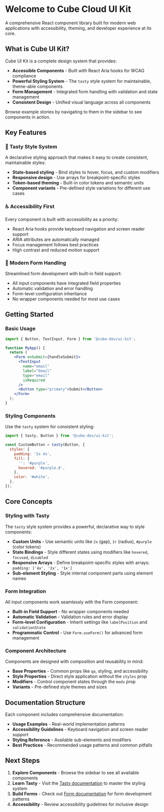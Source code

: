 
<Meta title="Introduction" />

# Welcome to Cube Cloud UI Kit

A comprehensive React component library built for modern web applications with accessibility, theming, and developer experience at its core.

## What is Cube UI Kit?

Cube UI Kit is a complete design system that provides:
- **Accessible Components** - Built with React Aria hooks for WCAG compliance
- **Powerful Styling System** - The `tasty` style system for maintainable, theme-able components
- **Form Management** - Integrated form handling with validation and state management
- **Consistent Design** - Unified visual language across all components

Browse example stories by navigating to them in the sidebar to see components in action.

## Key Features

### 🎨 Tasty Style System
A declarative styling approach that makes it easy to create consistent, maintainable styles:
- **State-based styling** - Bind styles to hover, focus, and custom modifiers
- **Responsive design** - Use arrays for breakpoint-specific styles
- **Token-based theming** - Built-in color tokens and semantic units
- **Component variants** - Pre-defined style variations for different use cases

### ♿ Accessibility First
Every component is built with accessibility as a priority:
- React Aria hooks provide keyboard navigation and screen reader support
- ARIA attributes are automatically managed
- Focus management follows best practices
- High contrast and reduced motion support

### 📝 Modern Form Handling
Streamlined form development with built-in field support:
- All input components have integrated field properties
- Automatic validation and error handling
- Form-level configuration inheritance
- No wrapper components needed for most use cases

## Getting Started

### Basic Usage

```jsx
import { Button, TextInput, Form } from '@cube-dev/ui-kit';

function MyApp() {
  return (
    <Form onSubmit={handleSubmit}>
      <TextInput 
        name="email" 
        label="Email" 
        type="email" 
        isRequired 
      />
      <Button type="primary">Submit</Button>
    </Form>
  );
}
```

### Styling Components

Use the `tasty` system for consistent styling:

```jsx
import { tasty, Button } from '@cube-dev/ui-kit';

const CustomButton = tasty(Button, {
  styles: {
    padding: '2x 4x',
    fill: {
      '': '#purple',
      hovered: '#purple.8',
    },
    color: '#white',
  },
});
```

## Core Concepts

### Styling with Tasty

The `tasty` style system provides a powerful, declarative way to style components:

- **Custom Units** - Use semantic units like `2x` (gap), `1r` (radius), `#purple` (color tokens)
- **State Bindings** - Style different states using modifiers like `hovered`, `focused`, `disabled`
- **Responsive Arrays** - Define breakpoint-specific styles with arrays: `padding: ['4x', '2x', '1x']`
- **Sub-element Styling** - Style internal component parts using element names

### Form Integration

All input components work seamlessly with the Form component:

- **Built-in Field Support** - No wrapper components needed
- **Automatic Validation** - Validation rules and error display
- **Form-level Configuration** - Inherit settings like `labelPosition` and `validationState`
- **Programmatic Control** - Use `Form.useForm()` for advanced form management

### Component Architecture

Components are designed with composition and reusability in mind:

- **Base Properties** - Common props like `qa`, styling, and accessibility
- **Style Properties** - Direct style application without the `styles` prop
- **Modifiers** - Control component states through the `mods` prop
- **Variants** - Pre-defined style themes and sizes

## Documentation Structure

Each component includes comprehensive documentation:

- **Usage Examples** - Real-world implementation patterns
- **Accessibility Guidelines** - Keyboard navigation and screen reader support
- **Styling Reference** - Available sub-elements and modifiers
- **Best Practices** - Recommended usage patterns and common pitfalls

## Next Steps

1. **Explore Components** - Browse the sidebar to see all available components
2. **Learn Tasty** - Visit the [Tasty documentation](/docs/tasty) to master the styling system
3. **Build Forms** - Check out [Form documentation](/docs/form) for form development patterns
4. **Accessibility** - Review accessibility guidelines for inclusive design
